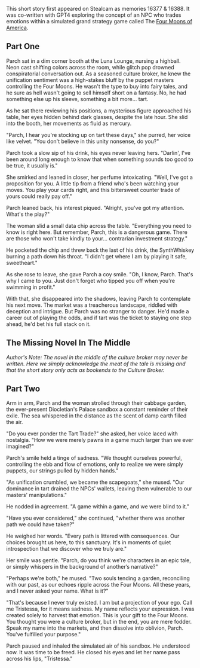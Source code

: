 This short story first appeared on Stealcam as memories 16377 & 16388. It was co-written with GPT4 exploring the concept of an NPC who trades emotions within a simulated grand strategy game called The [Four Moons of America](four-moons-of-america).

## Part One
Parch sat in a dim corner booth at the Luna Lounge, nursing a highball. Neon cast shifting colors across the room, while glitch pop drowned conspiratorial conversation out. As a seasoned culture broker, he knew the unification sentiment was a high-stakes bluff by the puppet masters controlling the Four Moons. He wasn't the type to buy into fairy tales, and he sure as hell wasn't going to sell himself short on a fantasy. No, he had something else up his sleeve, something a bit more... tart.

As he sat there reviewing his positions, a mysterious figure approached his table, her eyes hidden behind dark glasses, despite the late hour. She slid into the booth, her movements as fluid as mercury.

"Parch, I hear you're stocking up on tart these days," she purred, her voice like velvet. "You don't believe in this unity nonsense, do you?"

Parch took a slow sip of his drink, his eyes never leaving hers. "Darlin', I've been around long enough to know that when something sounds too good to be true, it usually is."

She smirked and leaned in closer, her perfume intoxicating. "Well, I've got a proposition for you. A little tip from a friend who's been watching your moves. You play your cards right, and this bittersweet counter trade of yours could really pay off."

Parch leaned back, his interest piqued. "Alright, you've got my attention. What's the play?"

The woman slid a small data chip across the table. "Everything you need to know is right here. But remember, Parch, this is a dangerous game. There are those who won't take kindly to your... contrarian investment strategy."

He pocketed the chip and threw back the last of his drink, the SynthWhiskey burning a path down his throat. "I didn't get where I am by playing it safe, sweetheart."

As she rose to leave, she gave Parch a coy smile. "Oh, I know, Parch. That's why I came to you. Just don't forget who tipped you off when you're swimming in profit."

With that, she disappeared into the shadows, leaving Parch to contemplate his next move. The market was a treacherous landscape, riddled with deception and intrigue. But Parch was no stranger to danger. He'd made a career out of playing the odds, and if tart was the ticket to staying one step ahead, he'd bet his full stack on it.

## The Missing Novel In The Middle
*Author's Note: The novel in the middle of the culture broker may never be written. Here we simply acknowledge the meat of the tale is missing and that the short story only acts as bookends to the Culture Broker.*

## Part Two
Arm in arm, Parch and the woman strolled through their cabbage garden, the ever-present Diocletian's Palace sandbox a constant reminder of their exile. The sea whispered in the distance as the scent of damp earth filled the air.

"Do you ever ponder the Tart Trade?" she asked, her voice laced with nostalgia. "How we were merely pawns in a game much larger than we ever imagined?"

Parch's smile held a tinge of sadness. "We thought ourselves powerful, controlling the ebb and flow of emotions, only to realize we were simply puppets, our strings pulled by hidden hands."

"As unification crumbled, we became the scapegoats," she mused. "Our dominance in tart drained the NPCs' wallets, leaving them vulnerable to our masters' manipulations."

He nodded in agreement. "A game within a game, and we were blind to it."

"Have you ever considered," she continued, "whether there was another path we could have taken?"

He weighed her words. "Every path is littered with consequences. Our choices brought us here, to this sanctuary. It's in moments of quiet introspection that we discover who we truly are."

Her smile was gentle. "Parch, do you think we're characters in an epic tale, or simply whispers in the background of another’s narrative?"

"Perhaps we're both," he mused. "Two souls tending a garden, reconciling with our past, as our echoes ripple across the Four Moons. All these years, and I never asked your name. What is it?"

"That's because I never truly existed. I am but a projection of your ego. Call me Tristessa, for it means sadness. My name reflects your expression. I was created solely to harvest that emotion. This is your gift to the Four Moons. You thought you were a culture broker, but in the end, you are mere fodder. Speak my name into the markets, and then dissolve into oblivion, Parch. You've fulfilled your purpose."

Parch paused and inhaled the simulated air of his sandbox. He understood now. It was time to be freed. He closed his eyes and let her name pass across his lips, "Tristessa."
